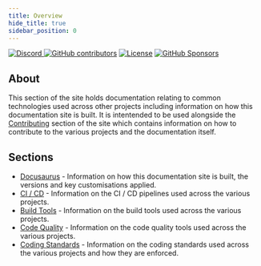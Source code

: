 ```yaml
---
title: Overview
hide_title: true
sidebar_position: 0
---
```


[![Discord](https://img.shields.io/discord/1075421628424523816?style=for-the-badge&logo=discord&logoColor=white&label=Discord)
](https://discord.gg/NrCjh5ht7K)
[![GitHub contributors](https://img.shields.io/github/contributors/homotechsual/homotechsualdocs?style=for-the-badge&logo=github)](https://github.com/homotechsual/homotechsualdocs/)
[![License](https://img.shields.io/github/license/homotechsual/HaloAPI?style=for-the-badge)](https://mit.license.homotechsual.dev/)
[![GitHub Sponsors](https://img.shields.io/github/sponsors/homotechsual?style=for-the-badge)](https://github.com/sponsors/homotechsual/)

## About

This section of the site holds documentation relating to common technologies used across other projects including information on how this documentation site is built. It is intentended to be used alongside the [Contributing](/contributing) section of the site which contains information on how to contribute to the various projects and the documentation itself.

## Sections

- [Docusaurus](./docusaurus/) - Information on how this documentation site is built, the versions and key customisations applied.
- [CI / CD](/docs/ci-cd/) - Information on the CI / CD pipelines used across the various projects.
- [Build Tools](/docs/build-tools/) - Information on the build tools used across the various projects.
- [Code Quality](/docs/code-quality/) - Information on the code quality tools used across the various projects.
- [Coding Standards](/docs/coding-standards/) - Information on the coding standards used across the various projects and how they are enforced.
